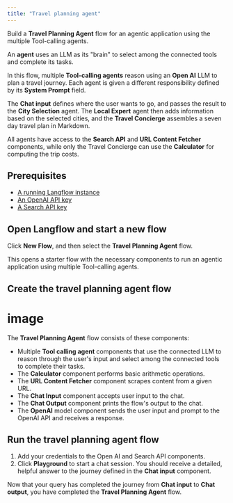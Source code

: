 ```yaml
---
title: "Travel planning agent"
---
```


Build a **Travel Planning Agent** flow for an agentic application using the multiple Tool-calling agents.

An **agent** uses an LLM as its "brain" to select among the connected tools and complete its tasks.

In this flow, multiple **Tool-calling agents** reason using an **Open AI** LLM to plan a travel journey. Each agent is given a different responsibility defined by its **System Prompt** field.

The **Chat input** defines where the user wants to go, and passes the result to the **City Selection** agent. The **Local Expert** agent then adds information based on the selected cities, and the **Travel Concierge** assembles a seven day travel plan in Markdown.

All agents have access to the **Search API** and **URL Content Fetcher** components, while only the Travel Concierge can use the **Calculator** for computing the trip costs.

## **Prerequisites**[**​**](https://docs.langflow.org/travel-planning-agent#prerequisites)

- [A running Langflow instance](https://docs.langflow.org/get-started-installation)
- [An OpenAI API key](https://platform.openai.com/)
- [A Search API key](https://www.searchapi.io/)

## **Open Langflow and start a new flow**[**​**](https://docs.langflow.org/travel-planning-agent#open-langflow-and-start-a-new-flow)

Click **New Flow**, and then select the **Travel Planning Agent** flow.

This opens a starter flow with the necessary components to run an agentic application using multiple Tool-calling agents.

## **Create the travel planning agent flow**

# image

The **Travel Planning Agent** flow consists of these components:

- Multiple **Tool calling agent** components that use the connected LLM to reason through the user's input and select among the connected tools to complete their tasks.
- The **Calculator** component performs basic arithmetic operations.
- The **URL Content Fetcher** component scrapes content from a given URL.
- The **Chat Input** component accepts user input to the chat.
- The **Chat Output** component prints the flow's output to the chat.
- The **OpenAI** model component sends the user input and prompt to the OpenAI API and receives a response.

## **Run the travel planning agent flow**[**​**](https://docs.langflow.org/travel-planning-agent#run-the-travel-planning-agent-flow)

1. Add your credentials to the Open AI and Search API components.
2. Click **Playground** to start a chat session. You should receive a detailed, helpful answer to the journey defined in the **Chat input** component.

Now that your query has completed the journey from **Chat input** to **Chat output**, you have completed the **Travel Planning Agent** flow.